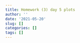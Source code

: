 ```yaml
---
title: Homework (3) day 5 plots
author: ''
date: '2021-05-20'
slug: []
categories: []
tags: []
---
```


